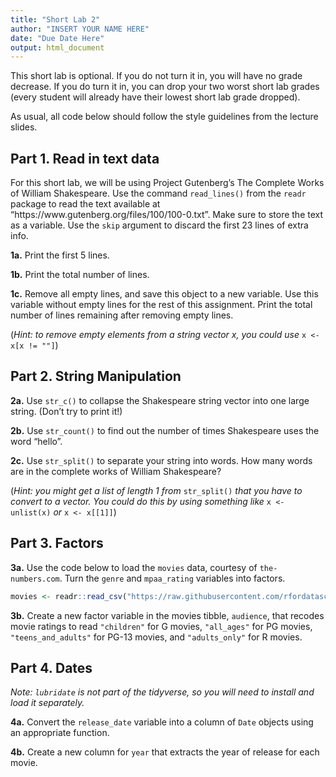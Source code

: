 ```yaml
---
title: "Short Lab 2"
author: "INSERT YOUR NAME HERE"
date: "Due Date Here"
output: html_document
---
```


This short lab is optional. If you do not turn it in, you will have no grade decrease. If you do turn it in, you can drop your two worst short lab grades (every student will already have their lowest short lab grade dropped). 

As usual, all code below should follow the style guidelines from the lecture slides.

## Part 1. Read in text data

For this short lab, we will be using Project Gutenberg’s The Complete Works of William Shakespeare. 
Use the command `read_lines()` from the `readr` package to read the text available at
"https://www.gutenberg.org/files/100/100-0.txt".
Make sure to store the text as a variable. Use the `skip` argument to discard the first 23 lines of extra info.

**1a.** Print the first 5 lines.

**1b.** Print the total number of lines.

**1c.** Remove all empty lines, and save this object to a new variable. Use this variable without empty lines for the rest of this assignment. Print the total number of lines remaining after removing empty lines. 

(*Hint: to remove empty elements from a string vector x, you could use* `x <- x[x != ""]`)

## Part 2. String Manipulation

**2a.** Use `str_c()` to collapse the Shakespeare string vector into one large string. (Don't try to print it!)

**2b.** Use `str_count()` to find out the number of times Shakespeare uses the word "hello".


**2c.** Use `str_split()` to separate your string into words. How many words are in the complete works of William Shakespeare? 

(*Hint: you might get a list of length 1 from* `str_split()` *that you have to convert to a vector. You could do this by using something like* `x <- unlist(x)` *or* `x <- x[[1]]`)

## Part 3. Factors

**3a.** Use the code below to load the `movies` data, courtesy of `the-numbers.com`. Turn the `genre` and `mpaa_rating` variables into factors.

```r
movies <- readr::read_csv("https://raw.githubusercontent.com/rfordatascience/tidytuesday/master/data/2018/2018-10-23/movie_profit.csv")
```

**3b.** Create a new factor variable in the movies tibble, `audience`, that recodes movie ratings to read `"children"` for G movies, `"all_ages"` for PG movies, `"teens_and_adults"` for PG-13 movies, and `"adults_only"` for R movies.

## Part 4. Dates

*Note: `lubridate` is not part of the tidyverse, so you will need to install and load it separately.*

**4a.** Convert the `release_date` variable into a column of `Date` objects using an appropriate function.

**4b.** Create a new column for `year` that extracts the year of release for each movie.
